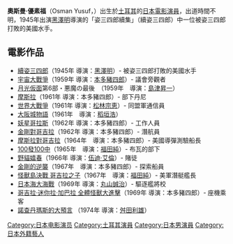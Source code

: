 '''奧斯曼·優素福'''（Osman Yusuf，{{bd|1920年|5月23日|1982年|8月29日|Yusuf, Osman}}）出生於[[土耳其|土耳其]]的[[日本|日本]][[電影演員|電影演員]]，出道時間不明，1945年出演[[黑澤明|黑澤明]]導演的「姿三四郎續集」（續姿三四郎）中一位被姿三四郎打敗的美國水手。

== 電影作品 ==
*[[續姿三四郎|續姿三四郎]]（1945年 導演：[[黑澤明|黑澤明]]）- 被姿三四郎打敗的美國水手 
*[[宇宙大戰爭|宇宙大戰爭]]（1959年 導演：[[本多豬四郎|本多豬四郎]]）- 議會旁觀者 
*[[月光仮面|月光仮面]]第6部・悪魔の最後　（1959年　導演：[[島津昇一|島津昇一]]）
*[[摩斯拉_(1961年)|摩斯拉]]（1961年 導演：本多豬四郎）- 部下丹尼 
*[[世界大戰爭|世界大戰爭]]（1961年 導演：[[松林宗恵|松林宗恵]]）- 同盟軍通信員 
*[[大阪城物語|大阪城物語]]（1961年　導演：[[稻垣浩|稻垣浩]]）
*[[妖星哥拉斯|妖星哥拉斯]]（1962年 導演：本多豬四郎）- 工作人員　
*[[金剛對哥吉拉|金剛對哥吉拉]]（1962年 導演：本多豬四郎）- 潛航員  
*[[摩斯拉對哥吉拉|摩斯拉對哥吉拉]]（1964年　導演：本多豬四郎）- 美國導彈測驗船長 
*[[100發100中|100發100中]]（1965年　導演：[[福田純|福田純]]）- 布瓦的部下 
*[[野貓嬉春|野貓嬉春]]（1966年 導演：[[伍迪·艾倫|伍迪·艾倫]]）- 賭徒 
*[[金剛的逆襲|金剛的逆襲]]（1967年　導演：本多豬四郎）- 探索船員
*[[怪獸島決戰_哥吉拉之子|怪獸島決戰 哥吉拉之子]]（1967年　導演：[[福田純|福田純]]）- 美軍潛艇艦長
*[[日本海大海戰|日本海大海戰]]（1969年 導演：[[丸山誠治|丸山誠治]]）- 驅逐艦將校 
*[[哥吉拉·迷你拉·加巴拉_全體怪獸大進擊|哥吉拉·迷你拉·加巴拉 全體怪獸大進擊]]（1969年 導演：本多豬四郎）- 座機乘客
*[[諾查丹瑪斯的大預言|諾查丹瑪斯的大預言]] （1974年 導演：[[舛田利雄|舛田利雄]]）

{{人物小作品}}

{{DEFAULTSORT:Yusuf, Osman}}
[[Category:日本电影演员|Category:日本电影演员]]
[[Category:土耳其演員|Category:土耳其演員]]
[[Category:日本男演員|Category:日本男演員]]
[[Category:日本外籍藝人|Category:日本外籍藝人]]